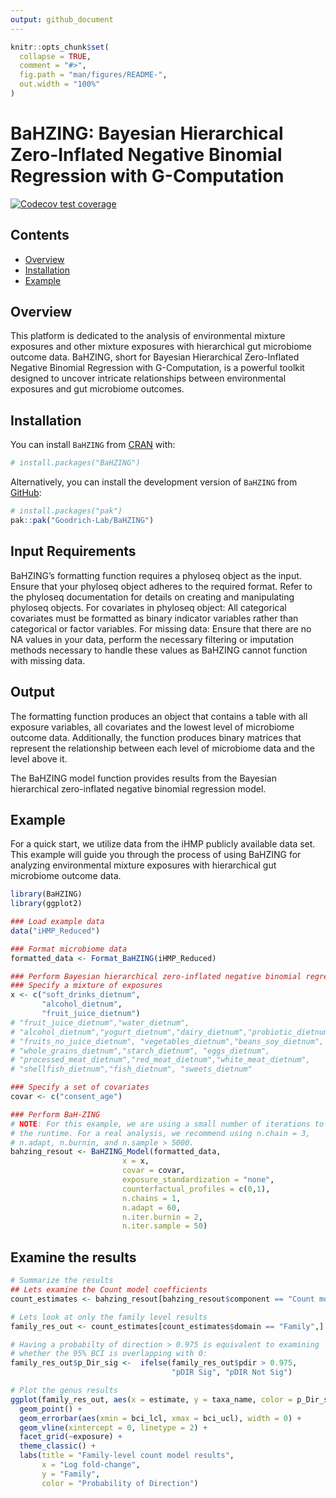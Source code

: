 ```yaml
---
output: github_document
---
```


<!-- README.md is generated from README.Rmd. Please edit that file -->

```r
knitr::opts_chunk$set(
  collapse = TRUE,
  comment = "#>",
  fig.path = "man/figures/README-",
  out.width = "100%"
)
```

# BaHZING: Bayesian Hierarchical Zero-Inflated Negative Binomial Regression with G-Computation

<!-- badges: start -->
[![Codecov test coverage](https://codecov.io/gh/Goodrich-Lab/BaHZING/branch/main/graph/badge.svg)](https://app.codecov.io/gh/Goodrich-Lab/BaHZING?branch=main)
<!-- badges: end -->


## Contents

- [Overview](#overview)
- [Installation](#overview)
- [Example](#example)



## Overview

This platform is dedicated to the analysis of environmental mixture exposures and other mixture exposures with hierarchical gut microbiome outcome data. BaHZING, short for Bayesian Hierarchical Zero-Inflated Negative Binomial Regression with G-Computation, is a powerful toolkit designed to uncover intricate relationships between environmental exposures and gut microbiome outcomes.


## Installation

You can install `BaHZING` from [CRAN](https://cran.r-project.org/) with: 
``` r
# install.packages("BaHZING")
```

Alternatively, you can install the development version of `BaHZING` from [GitHub](https://github.com/):

``` r
# install.packages("pak")
pak::pak("Goodrich-Lab/BaHZING")
```

## Input Requirements
BaHZING's formatting function requires a phyloseq object as the input. Ensure that your phyloseq object adheres to the required format. Refer to the phyloseq documentation for details on creating and manipulating phyloseq objects. 
For covariates in phyloseq object: All categorical covariates must be formatted as binary indicator variables rather than categorical or factor variables. 
For missing data: Ensure that there are no NA values in your data, perform the necessary filtering or imputation methods necessary to handle these values as BaHZING cannot function with missing data. 

## Output
The formatting function produces an object that contains a table with all exposure variables, all covariates and the lowest level of microbiome outcome data. Additionally, the function produces binary matrices that represent the relationship between each level of microbiome data and the level above it.

The BaHZING model function provides results from the Bayesian hierarchical zero-inflated negative binomial regression model.

## Example
For a quick start, we utilize data from the iHMP publicly available data set. This example will guide you through the process of using BaHZING for analyzing environmental mixture exposures with hierarchical gut microbiome outcome data.

```r
library(BaHZING)
library(ggplot2)

### Load example data
data("iHMP_Reduced")

### Format microbiome data
formatted_data <- Format_BaHZING(iHMP_Reduced)

### Perform Bayesian hierarchical zero-inflated negative binomial regression with g-computation
### Specify a mixture of exposures
x <- c("soft_drinks_dietnum",
       "alcohol_dietnum", 
       "fruit_juice_dietnum")
# "fruit_juice_dietnum","water_dietnum",
# "alcohol_dietnum","yogurt_dietnum","dairy_dietnum","probiotic_dietnum",
# "fruits_no_juice_dietnum", "vegetables_dietnum","beans_soy_dietnum", 
# "whole_grains_dietnum","starch_dietnum", "eggs_dietnum", 
# "processed_meat_dietnum","red_meat_dietnum","white_meat_dietnum",
# "shellfish_dietnum","fish_dietnum", "sweets_dietnum"

### Specify a set of covariates
covar <- c("consent_age")

### Perform BaH-ZING
# NOTE: For this example, we are using a small number of iterations to reduce 
# the runtime. For a real analysis, we recommend using n.chain = 3, 
# n.adapt, n.burnin, and n.sample > 5000.
bahzing_resout <- BaHZING_Model(formatted_data,
                         x = x,
                         covar = covar,
                         exposure_standardization = "none",
                         counterfactual_profiles = c(0,1),
                         n.chains = 1,
                         n.adapt = 60,
                         n.iter.burnin = 2,
                         n.iter.sample = 50)
```



## Examine the results
```r
# Summarize the results 
## Lets examine the Count model coefficients
count_estimates <- bahzing_resout[bahzing_resout$component == "Count model coefficients", ]

# Lets look at only the family level results
family_res_out <- count_estimates[count_estimates$domain == "Family",]

# Having a probabilty of direction > 0.975 is equivalent to examining 
# whether the 95% BCI is overlapping with 0:
family_res_out$p_Dir_sig <-  ifelse(family_res_out$pdir > 0.975, 
                                    "pDIR Sig", "pDIR Not Sig")

# Plot the genus results
ggplot(family_res_out, aes(x = estimate, y = taxa_name, color = p_Dir_sig)) +
  geom_point() +
  geom_errorbar(aes(xmin = bci_lcl, xmax = bci_ucl), width = 0) +
  geom_vline(xintercept = 0, linetype = 2) +
  facet_grid(~exposure) +
  theme_classic() + 
  labs(title = "Family-level count model results",
       x = "Log fold-change",
       y = "Family",
       color = "Probability of Direction")
```



